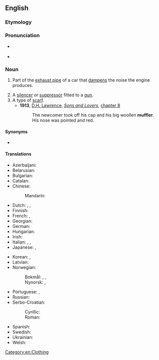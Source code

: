 ==English==

===Etymology===
{{suffix|en|muffle|er}}

===Pronunciation===
* {{a|US}} {{IPA|en|/ˈmʌflɚ/}}
* {{audio|en|en-us-muffler.ogg|Audio (US)}}

===Noun===
{{en-noun}}

# {{lb|en|US|automotive}} Part of the [[exhaust pipe]] of a car that [[dampen]]s the noise the engine produces.
# A [[silencer]] or [[suppressor]] fitted to a [[gun]].
# A type of [[scarf]].
#* '''1913''', [[w:D. H. Lawrence|D.H. Lawrence]], ''[[s:Sons_and_Lovers|Sons and Lovers]]'', [[s:Sons and Lovers/Chapter VIII|chapter 8]]
#*: The newcomer took off his cap and his big woollen '''muffler'''. His nose was pointed and red.

====Synonyms====
* {{sense|part of exhaust pipe}} {{l|en|silencer}}

====Translations====
{{trans-top|part of exhaust pipe}}
* Azerbaijani: {{t|az|səsboğan}}
* Belarusian: {{t|be|глушы́цель|m|sc=Cyrl}}
* Bulgarian: {{t|bg|заглуши́тел|m|sc=Cyrl}}
* Catalan: {{t|ca|silenciador|m}}
* Chinese:
*: Mandarin: {{t+|cmn|消音器|tr=xiāoyīnqì|sc=Hani}}
* Dutch: {{t+|nl|knalpot|m}}, {{t+|nl|demper|m}}, {{t+|nl|knalpijp|f}}
* Finnish: {{t+|fi|äänenvaimennin}}
* French: {{t+|fr|pot d'échappement|m}}, {{t|fr|silencieux d'échappement|m}}
* Georgian: {{t|ka|მაყუჩი|sc=Geor}}
* German: {{t+|de|Schalldämpfer|m}}
* Hungarian: {{t+|hu|hangtompító}}
* Irish: {{t|ga|ciúnadóir|m}}
* Italian: {{t|it|smorzatore|m}}, {{t+|it|silenziatore|m}}, {{t+|it|marmitta|f}}
* Japanese: {{t+|ja|マフラー|tr=mafurā}}, {{t+|ja|消音器|tr=しょうおんき, shōonki|sc=Jpan}}
{{trans-mid}}
* Korean: {{t|ko|머플러}}, {{t|ko|소음기}}
* Latvian: {{t|lv|trokšņa slāpētājs|m}}
* Norwegian:
*: Bokmål: {{t|nb|lyddemper|m}}, {{t|nb|lydpotte|m|f}}, {{t|nb|eksospotte|m|f}}
*: Nynorsk: {{t|nn|lyddempar|m}}, {{t|nn|lydpotte|f}}
* Portuguese: {{t+|pt|silencioso|m}}, {{t+|pt|silenciador|m}}
* Russian: {{t+|ru|глуши́тель|m}}
* Serbo-Croatian:
*: Cyrillic: {{t|sh|ауспух|m}}
*: Roman: {{t|sh|auspuh|m}}
* Spanish: {{t|es|silenciador|m}}
* Swedish: {{t+|sv|ljuddämpare|c}}
* Ukrainian: {{t|uk|глушни́к|m|sc=Cyrl}}
* Welsh: {{t|cy|distewydd|m}}
{{trans-bottom}}

{{trans-see|scarf}}

[[Category:en:Clothing]]